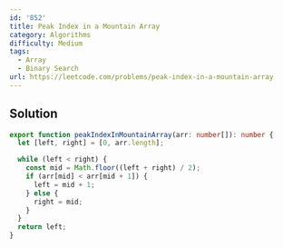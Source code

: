 ```yaml
---
id: '852'
title: Peak Index in a Mountain Array
category: Algorithms
difficulty: Medium
tags:
  - Array
  - Binary Search
url: https://leetcode.com/problems/peak-index-in-a-mountain-array
---
```


## Solution

```typescript showLineNumbers
export function peakIndexInMountainArray(arr: number[]): number {
  let [left, right] = [0, arr.length];

  while (left < right) {
    const mid = Math.floor((left + right) / 2);
    if (arr[mid] < arr[mid + 1]) {
      left = mid + 1;
    } else {
      right = mid;
    }
  }
  return left;
}
```
